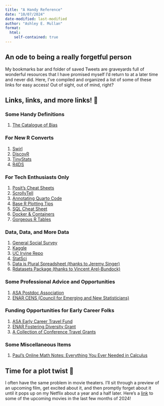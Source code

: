 ```yaml
---
title: "A Handy Reference"
date: "10/07/2024"
date-modified: last-modified
author: "Ashley E. Mullan"
format:
  html:
    self-contained: true
---
```


## An ode to being a really forgetful person

My bookmarks bar and folder of saved Tweets are graveyards full of wonderful resources that I have promised myself I'd return to at a later time and never did. Here, I've compiled and organized a list of some of these links for easy access! Out of sight, out of mind, right? 

## Links, links, and more links! 🔗

### Some Handy Definitions

1. [The Catalogue of Bias](https://catalogofbias.org/)

### For New R Converts
1. [Swirl](https://swirlstats.com/)
2. [DiscovR](https://www.discovr.rocks/discovr/)
3. [TinyStats](https://tinystats.github.io/teacups-giraffes-and-statistics/01_introToR.html)
4. [R4DS](https://r4ds.hadley.nz/)

### For Tech Enthusiasts Only
1. [Posit's Cheat Sheets](https://posit.co/resources/cheatsheets/)
2. [ScrollyTell](https://github.com/mschnetzer/scrollytell_arbeitszeit)
3. [Annotating Quarto Code](https://www.productive-r-workflow.com/quarto-tricks#code-annotation)
4. [Base R Plotting Tips](https://r-charts.com/base-r/)
5. [SQL Cheat Sheet](https://x.com/thenaijacarguy/status/1818051495553552536?s=12)
6. [Docker & Containers](https://gjhunt.github.io/repro_course/)
7. [Gorgeous R Tables](https://rfortherestofus.com/2019/11/how-to-make-beautiful-tables-in-r)

### Data, Data, and More Data
1. [General Social Survey](https://gss.norc.org/us/en/gss/get-the-data.html)
2. [Kaggle](https://www.kaggle.com/datasets)
3. [UC Irvine Repo](https://archive.ics.uci.edu/)
4. [StatSci](http://www.statsci.org/datasets.html)
5. [Data is Plural Spreadsheet (thanks to Jeremy Singer)](https://docs.google.com/spreadsheets/d/1wZhPLMCHKJvwOkP4juclhjFgqIY8fQFMemwKL2c64vk/edit?gid=0#gid=0)
6. [Rdatasets Package (thanks to Vincent Arel-Bundock)](https://vincentarelbundock.github.io/Rdatasets/index.html)

### Some Professional Advice and Opportunities
1. [ASA Postdoc Association](https://asapostdocs.org/)
2. [ENAR CENS (Council for Emerging and New Statisticians)](https://cens-enar.github.io/cens_website/)

### Funding Opportunities for Early Career Folks
1. [ASA Early Career Travel Fund](https://www.amstat.org/your-career/awards/student-and-early-career-travel-fund)
2. [ENAR Fostering Diversity Grant](https://www.enar.org/meetings/FosteringDiversity/)
3. [A Collection of Conference Travel Grants](https://docs.google.com/document/d/1RvWdHQL-15LJW6uYVNNQoa5bM4DenbggqEF7JIXPacI/edit?usp=sharing)


### Some Miscellaneous Items
1. [Paul's Online Math Notes: Everything You Ever Needed in Calculus](https://tutorial.math.lamar.edu/)


## Time for a plot twist 📖

I often have the same problem in movie theaters. I'll sit through a preview of an upcoming film, get excited about it, and then promptly forget about it until it pops up on my Netflix about a year and a half later. Here's a [link](https://www.ign.com/upcoming/movies) to some of the upcoming movies in the last few months of 2024!


